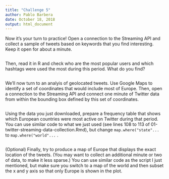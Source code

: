 ```yaml
---
title: "Challenge 5"
author: Pablo Barbera
date: October 18, 2018
output: html_document
---
```


Now it's your turn to practice! Open a connection to the Streaming API and collect a sample of tweets based on keywords that you find interesting. Keep it open for about a minute.

```r

```

Then, read it in R and check who are the most popular users and which hashtags were used the most during this period. What do you find?

```r

```

We'll now turn to an analyis of geolocated tweets. Use Google Maps to identify a set of coordinates that would include most of Europe. Then, open a connection to the Streaming API and connect one minute of Twitter data from within the bounding box defined by this set of coordinates.


```r

```

Using the data you just downloaded, prepare a frequency table that shows which European countries were most active on Twitter during that period. You can use similar code to what we just used (see lines 108 to 113 of 01-twitter-streaming-data-collection.Rmd), but change `map.where("state"...` to `map.where("world"...` .

```r


```

(Optional) Finally, try to produce a map of Europe that displays the exact location of the tweets. (You may want to collect an additional minute or two of data, to make it less sparse.) You can use similar code as the script I just mentioned, but make sure you switch to a map of the world and then subset the x and y axis so that only Europe is shown in the plot.

```r


```



